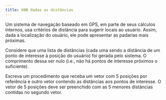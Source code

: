 ```yaml
---
title: kNN dadas as distâncias
---
```

::: {#exr-0083}
Um sistema de navegação baseado em GPS, em parte de seus cálculos internos, usa critérios de distância para sugerir locais ao usuário. Assim, dada a localização do usuário, ele pode apresentar as padarias mais próximas.

Considere que uma lista de distâncias (cada uma sendo a distância de um ponto de interesse à posição do usuário) foi gerada pelo sistema. O comprimento dessa ser nulo (i.e., não há pontos de interesse próximos o suficiente).

Escreva um procedimento que receba um vetor com 5\ posições por referência e outro vetor contendo as distâncias aos pontos de interesse. O vetor de 5\ posições deve ser preenchido com as 5\ menores distâncias contidas no segundo vetor.

<!-- @sol-0083 -->
:::